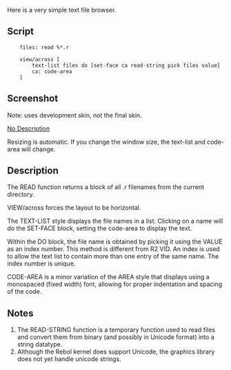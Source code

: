 Here is a very simple text file browser.

==Script==

<pre>
    files: read %*.r
    
    view/across [
        text-list files do [set-face ca read-string pick files value]
        ca: code-area
    ]
</pre>

==Screenshot==

Note: uses development skin, not the final skin.

[[images/Filebrowse.png|No Description]]

Resizing is automatic. If you change the window size, the text-list and code-area will change.

==Description==

The READ function returns a block of all .r filenames from the current directory.

VIEW/across forces the layout to be horizontal.

The TEXT-LIST style displays the file names in a list. Clicking on a name will do the SET-FACE block, setting the code-area to display the text.

Within the DO block, the file name is obtained by picking it using the VALUE as an index number. This method is different from R2 VID. An index is used to allow the text list to contain more than one entry of the same name. The index number is unique.

CODE-AREA is a minor variation of the AREA style that displays using a monospaced (fixed width) font, allowing for proper indentation and spacing of the code.

==Notes==

#The READ-STRING function is a temporary function used to read files and convert them from binary (and possibly in Unicode format) into a string datatype.
#Although the Rebol kernel does support Unicode, the graphics library does not yet handle unicode strings.
